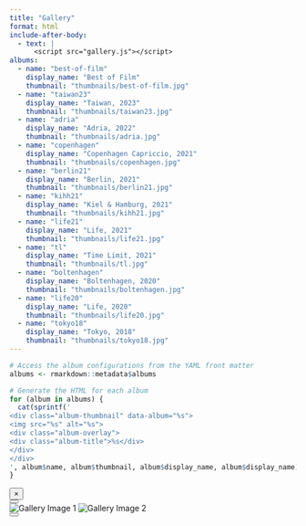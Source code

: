 ```yaml
---
title: "Gallery"
format: html
include-after-body: 
  - text: |
      <script src="gallery.js"></script>
albums:
  - name: "best-of-film" 
    display_name: "Best of Film"
    thumbnail: "thumbnails/best-of-film.jpg"
  - name: "taiwan23"
    display_name: "Taiwan, 2023"
    thumbnail: "thumbnails/taiwan23.jpg"
  - name: "adria"
    display_name: "Adria, 2022"
    thumbnail: "thumbnails/adria.jpg"
  - name: "copenhagen" 
    display_name: "Copenhagen Capriccio, 2021"
    thumbnail: "thumbnails/copenhagen.jpg"
  - name: "berlin21"
    display_name: "Berlin, 2021"
    thumbnail: "thumbnails/berlin21.jpg"
  - name: "kihh21"
    display_name: "Kiel & Hamburg, 2021"
    thumbnail: "thumbnails/kihh21.jpg"
  - name: "life21"
    display_name: "Life, 2021"
    thumbnail: "thumbnails/life21.jpg"
  - name: "tl"
    display_name: "Time Limit, 2021"
    thumbnail: "thumbnails/tl.jpg"
  - name: "boltenhagen"
    display_name: "Boltenhagen, 2020"
    thumbnail: "thumbnails/boltenhagen.jpg"
  - name: "life20"
    display_name: "Life, 2020"
    thumbnail: "thumbnails/life20.jpg"
  - name: "tokyo18"
    display_name: "Tokyo, 2018"
    thumbnail: "thumbnails/tokyo18.jpg"
---
```


<!-- Album configuration in yaml header
`name` should be identical to the key as in albumConfig in JS.
`prefix` and `cout` as well. -->

```{=html}
<div class="gallery-grid">
```

```r
# Access the album configurations from the YAML front matter
albums <- rmarkdown::metadata$albums

# Generate the HTML for each album
for (album in albums) {
  cat(sprintf('
<div class="album-thumbnail" data-album="%s">
<img src="%s" alt="%s">
<div class="album-overlay">
<div class="album-title">%s</div>
</div>
</div>
', album$name, album$thumbnail, album$display_name, album$display_name))
}
```

```{=html}
</div>

<div id="fullscreen-gallery" class="fullscreen-gallery">
  <button id="close-gallery" class="close-button">&times;</button>
  <div class="gallery-content">
    <button id="prev-image" class="nav-button prev-button"></button>
    <div class="image-container">
    <img id="gallery-image-1" class="gallery-image" src="" alt="Gallery Image 1">
    <img id="gallery-image-2" class="gallery-image" src="" alt="Gallery Image 2">
    </div>
    <button id="next-image" class="nav-button next-button"></button>
  </div>
</div>
```